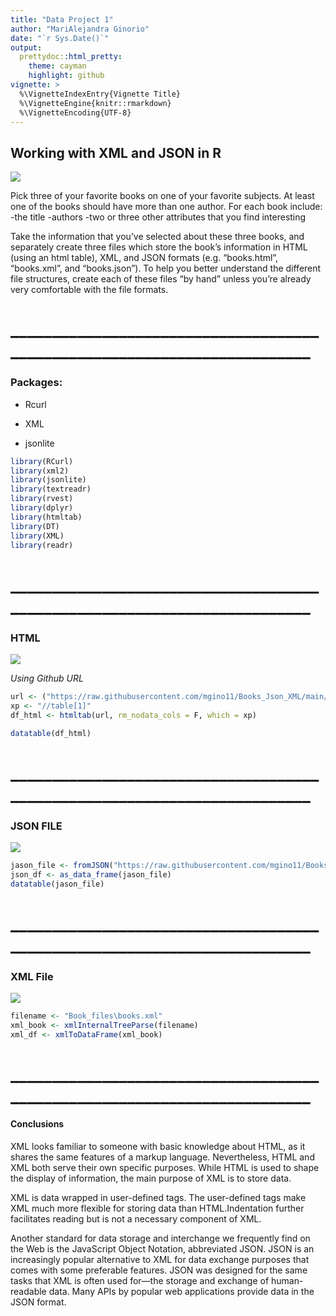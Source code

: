 ---
title: "Data Project 1"
author: "MariAlejandra Ginorio"
date: "`r Sys.Date()`"
output:
  prettydoc::html_pretty:
    theme: cayman
    highlight: github
vignette: >
  %\VignetteIndexEntry{Vignette Title}
  %\VignetteEngine{knitr::rmarkdown}
  %\VignetteEncoding{UTF-8}
---

## Working with XML and JSON in R 

![ ](images/Books.png)

Pick three of your favorite books on one of your favorite subjects. At least one of the books should have more than one author. 
For each book include:
-the title 
-authors
-two or three other attributes that you find interesting

Take the information that you’ve selected about these three books, and separately create three files which store the book’s information in HTML (using an html table), XML, and JSON formats (e.g. “books.html”, “books.xml”, and “books.json”). 
To help you better understand the different file structures, create each of these files “by hand” unless you’re already very comfortable with the file formats.

# _________________________________________________________________________#
### Packages:

* Rcurl

* XML

* jsonlite

```{r, echo=FALSE, results= "hide", warning=FALSE, message=FALSE}

library(RCurl)
library(xml2)
library(jsonlite)
library(textreadr)
library(rvest)
library(dplyr)
library(htmltab)
library(DT)
library(XML)
library(readr)


```

# _________________________________________________________________________#
### HTML

![ ](images/vscode_html.PNG)

*Using Github URL*


```{r, warning=FALSE}

url <- ("https://raw.githubusercontent.com/mgino11/Books_Json_XML/main/Book_files/books.html")
xp <- "//table[1]"
df_html <- htmltab(url, rm_nodata_cols = F, which = xp)

datatable(df_html)

```


# _________________________________________________________________________#
  
### JSON FILE

![ ](images/vscode_json.PNG)

```{r, warning= FALSE}
jason_file <- fromJSON("https://raw.githubusercontent.com/mgino11/Books_Json_XML/main/Book_files/books.json")
json_df <- as_data_frame(jason_file)
datatable(jason_file)

```
  

# _________________________________________________________________________#
### XML File 

![ ](images/vscode_xml.PNG)


```{r, eval=FALSE}
filename <- "Book_files\books.xml"
xml_book <- xmlInternalTreeParse(filename)
xml_df <- xmlToDataFrame(xml_book)

```

# _________________________________________________________________________#
#### Conclusions

XML looks familiar to someone with basic knowledge about HTML, as it shares the same features of a markup language. Nevertheless, HTML and XML both serve their own specific purposes. While HTML is used to shape the display of information, the main purpose of XML is to store data.

XML is data wrapped in user-defined tags. The user-defined tags make XML much more flexible for storing data than HTML.Indentation further facilitates reading but is not a necessary component of XML.

Another standard for data storage and interchange we frequently find on the Web is the JavaScript Object Notation, abbreviated JSON.
JSON is an increasingly popular alternative to XML for data exchange purposes that comes with some preferable features. JSON was designed for the same tasks that XML is often used for—the storage and exchange of human-readable data. Many APIs by popular web applications provide data in the JSON format.






